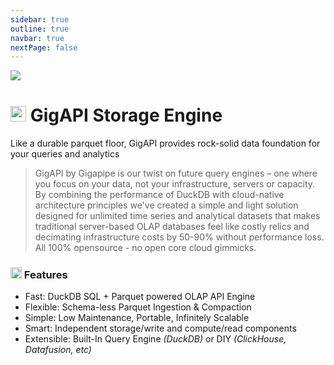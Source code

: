 ```yaml
---
sidebar: true
outline: true
navbar: true
nextPage: false
---
```



<img src="https://github.com/user-attachments/assets/5b0a4a37-ecab-4ca6-b955-1a2bbccad0b4" />

# <img src="https://github.com/user-attachments/assets/74a1fa93-5e7e-476d-93cb-be565eca4a59" height=25 /> GigAPI Storage Engine

Like a durable parquet floor, GigAPI provides rock-solid data foundation for your queries and analytics

> GigAPI by Gigapipe is our twist on future query engines – one where you focus on your data, not your infrastructure, servers or capacity. By combining the performance of DuckDB with cloud-native architecture principles we've created a simple and light solution designed for unlimited time series and analytical datasets that makes traditional server-based OLAP databases feel like costly relics and decimating infrastructure costs by 50-90% without performance loss. All 100% opensource - no open core cloud gimmicks.

### <img src="https://github.com/user-attachments/assets/a9aa3ebd-9164-476d-aedf-97b817078350" width=18 /> Features

* Fast: DuckDB SQL + Parquet powered OLAP API Engine
* Flexible: Schema-less Parquet Ingestion & Compaction
* Simple: Low Maintenance, Portable, Infinitely Scalable
* Smart: Independent storage/write and compute/read components
* Extensible: Built-In Query Engine _(DuckDB)_ or DIY _(ClickHouse, Datafusion, etc)_
